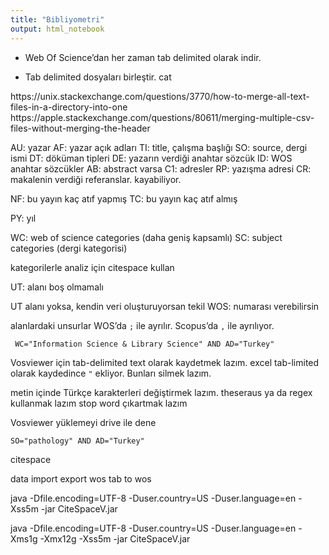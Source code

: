 ```yaml
---
title: "Bibliyometri"
output: html_notebook
---
```



- Web Of Science'dan her zaman tab delimited olarak indir.


- Tab delimited dosyaları birleştir.
cat

https://unix.stackexchange.com/questions/3770/how-to-merge-all-text-files-in-a-directory-into-one
https://apple.stackexchange.com/questions/80611/merging-multiple-csv-files-without-merging-the-header



AU: yazar
AF: yazar açık adları
TI: title, çalışma başlığı
SO: source, dergi ismi
DT: döküman tipleri
DE: yazarın verdiği anahtar sözcük
ID: WOS anahtar sözcükler
AB: abstract varsa
C1: adresler
RP: yazışma adresi
CR: makalenin verdiği referanslar. kayabiliyor. 

NF: bu yayın kaç atıf yapmış
TC: bu yayın kaç atıf almış

PY: yıl

WC: web of science categories (daha geniş kapsamlı)
SC: subject categories (dergi kategorisi)

kategorilerle analiz için citespace kullan


UT: alanı boş olmamalı

UT alanı yoksa, kendin veri oluşturuyorsan tekil WOS: numarası verebilirsin


alanlardaki unsurlar WOS'da `;` ile ayrılır. Scopus'da `,` ile ayrılıyor.



```
 WC="Information Science & Library Science" AND AD="Turkey" 
```

Vosviewer için tab-delimited text olarak kaydetmek lazım.
excel tab-limited olarak kaydedince `"` ekliyor. Bunları silmek lazım.

metin içinde Türkçe karakterleri değiştirmek lazım.
theseraus ya da regex kullanmak lazım
stop word çıkartmak lazım



Vosviewer yüklemeyi drive ile dene



```
SO="pathology" AND AD="Turkey"
```


citespace

data import export
wos tab to wos


java -Dfile.encoding=UTF-8 -Duser.country=US -Duser.language=en -Xss5m -jar CiteSpaceV.jar 

java -Dfile.encoding=UTF-8 -Duser.country=US -Duser.language=en -Xms1g -Xmx12g -Xss5m -jar CiteSpaceV.jar 









